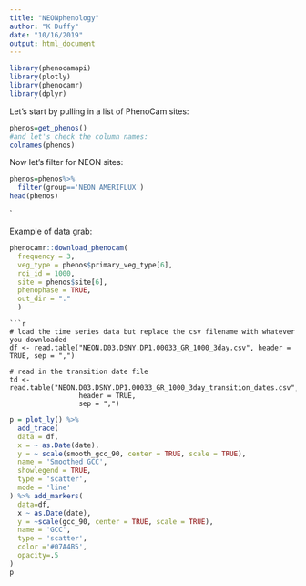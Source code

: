 ```yaml
---
title: "NEONphenology"
author: "K Duffy"
date: "10/16/2019"
output: html_document
---
```


```r
library(phenocamapi)
library(plotly)
library(phenocamr)
library(dplyr)
```

Let's start by pulling in a list of PhenoCam sites:



```r
phenos=get_phenos()
#and let's check the column names:
colnames(phenos)

```

Now let's filter for NEON sites:
```r
phenos=phenos%>%
  filter(group=='NEON AMERIFLUX')
head(phenos)
```


`

Example of data grab:

```r
phenocamr::download_phenocam(
  frequency = 3,
  veg_type = phenos$primary_veg_type[6],
  roi_id = 1000,
  site = phenos$site[6],
  phenophase = TRUE,
  out_dir = "."
  )
```
```
```r
# load the time series data but replace the csv filename with whatever you downloaded
df <- read.table("NEON.D03.DSNY.DP1.00033_GR_1000_3day.csv", header = TRUE, sep = ",")

# read in the transition date file
td <- read.table("NEON.D03.DSNY.DP1.00033_GR_1000_3day_transition_dates.csv",
                 header = TRUE,
                 sep = ",")
```

```r
p = plot_ly() %>%
  add_trace(
  data = df,
  x = ~ as.Date(date),
  y = ~ scale(smooth_gcc_90, center = TRUE, scale = TRUE),
  name = 'Smoothed GCC',
  showlegend = TRUE,
  type = 'scatter',
  mode = 'line'
) %>% add_markers(
  data=df,
  x ~ as.Date(date),
  y = ~scale(gcc_90, center = TRUE, scale = TRUE),
  name = 'GCC',
  type = 'scatter',
  color ='#07A4B5',
  opacity=.5
)
p
```
